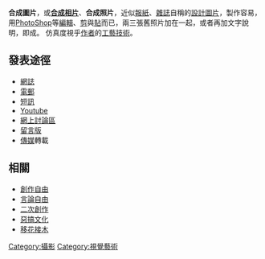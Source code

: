 '''合成圖片'''，或'''[[合成相片|合成相片]]'''、'''合成照片'''，近似[[報紙|報紙]]、[[雜誌|雜誌]]自稱的[[設計圖片|設計圖片]]，製作容易，用[[PhotoShop|PhotoShop]]等[[編輯|編輯]]、[[剪|剪]]與[[貼|貼]]而已，兩三張舊照片加在一起，或者再加文字說明，即成。 仿真度視乎[[作者|作者]]的[[工藝|工藝]][[技術|技術]]。

==發表途徑==
* [[網誌|網誌]]
* [[電郵|電郵]]
* [[短訊|短訊]]
* [[Youtube|Youtube]]
* [[網上討論區|網上討論區]]
* [[留言版|留言版]]
* [[傳媒|傳媒]]轉載

==相關==
* [[創作自由|創作自由]]
* [[言論自由|言論自由]]
* [[二次創作|二次創作]]
* [[惡搞文化|惡搞文化]]
* [[移花接木|移花接木]]

[[Category:攝影|Category:攝影]]
[[Category:視覺藝術|Category:視覺藝術]]